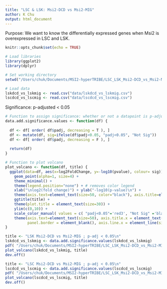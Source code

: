 ```yaml
---
title: "LSC & LSK: Msi2-DCD vs Msi2-MIG"
author: K Chu
output: html_document
---
```


Purpose: We want to know the differentially expressed genes when Msi2 is overexpressed in LSC and LSK.

```r
knitr::opts_chunk$set(echo = TRUE)
```


```r
# Load libraries
library(ggplot2)
library(dplyr)

# Set working directory
setwd("/Users/chuk/Documents/MSI2-hyperTRIBE/LSC_LSK_Msi2-DCD_vs_Msi2-MIG")

# Load data
lskdcd_vs_lskmig <- read.csv("data/lskdcd_vs_lskmig.csv")
lscdcd_vs_lscmig <- read.csv("data/lscdcd_vs_lscmig.csv")
```

Significance: p-adjusted < 0.05

```r
# Function to assign significance: whether or not a datapoint is p-adjusted < 0.05
data.add.significance.values <- function(df) {
  
  df <- df[ order( df$padj, decreasing = T ), ]
  df <- mutate(df, sig=ifelse(df$padj<0.05, "padj<0.05", "Not Sig"))
  df <- df[ order( df$padj, decreasing = F ), ]
  
  return(df)
}

# Function to plot volcano
plot_volcano <- function(df, title) {
  ggplot(data=df, aes(x=log2FoldChange, y=-log10(pvalue), colour= sig)) +
    geom_point(alpha=1, size=4) +
    theme_minimal() +
    theme(legend.position="none") + # removes color legend
    xlab("\nlog2(fold change)") + ylab("-log10(p-value)\n") +
    theme(axis.text=element_text(size=50, color="black"), axis.title=element_text(size=50, color="black")) + 
    ggtitle(title) +
    theme(plot.title = element_text(size=30)) + 
    ylim(c(0,10)) +
    scale_color_manual( values = c( "padj<0.05"='red3', "Not Sig" ='black' ) ) + 
    theme(axis.text=element_text(size=50), axis.title.x = element_text(size=50), axis.title.y = element_text(size=50), 
          panel.border = element_blank(), axis.line.x = element_line(size = 1.5), axis.line.y = element_line(size = 1.5)) 
}

title <- "LSK Msi2-DCD vs Msi2-MIG ; p-adj < 0.05\n"
lskdcd_vs_lskmig <- data.add.significance.values(lskdcd_vs_lskmig)
pdf( "/Users/chuk/Documents/MSI2-hyperTRIBE/LSC_LSK_Msi2-DCD_vs_Msi2-MIG/figures/LSK_Msi2DCD_vs_Msi2MIG.pdf", 14, 10, useDingbats = F )
plot_volcano(lskdcd_vs_lskmig, title)
dev.off()

title <- "LSC Msi2-DCD vs Msi2-MIG ; p-adj < 0.05\n"
lscdcd_vs_lscmig <- data.add.significance.values(lscdcd_vs_lscmig)
pdf( "/Users/chuk/Documents/MSI2-hyperTRIBE/LSC_LSK_Msi2-DCD_vs_Msi2-MIG/figures/LSC_Msi2DCD_vs_Msi2MIG.pdf", 14, 10, useDingbats = F )
plot_volcano(lscdcd_vs_lscmig, title)
dev.off()
```

